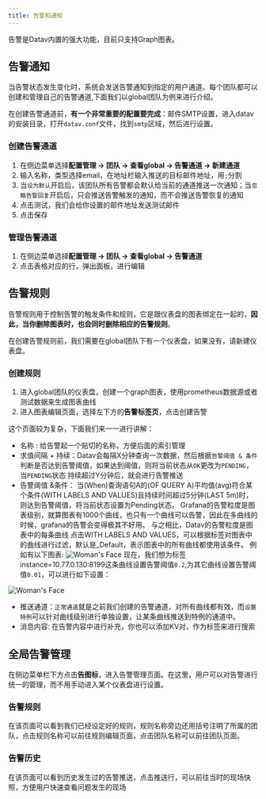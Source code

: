 ```yaml
---
title: 告警和通知
---
```



告警是Datav内置的强大功能，目前只支持Graph图表。


## 告警通知
当告警状态发生变化时，系统会发送告警通知到指定的用户通道。每个团队都可以创建和管理自己的告警通道,下面我们以global团队为例来进行介绍。

在创建告警通道前，**有一个非常重要的配置要完成**：邮件SMTP设置，进入datav的安装目录，打开`datav.conf`文件，找到`smtp`区域，然后进行设置。

### 创建告警通道
1. 在侧边菜单选择**配置管理 -> 团队 -> 查看global -> 告警通道 -> 新建通道**
2. 输入名称，类型选择email，在地址栏输入推送的目标邮件地址，用`;`分割
3. 当`设为默认`开启后，该团队所有告警都会默认给当前的通道推送一次通知；当`忽略告警回复`开启后，只会推送告警触发的通知，而不会推送告警恢复的通知
4. 点击测试，我们会给你设置的邮件地址发送测试邮件
5. 点击保存

### 管理告警通道
1. 在侧边菜单选择**配置管理 -> 团队 -> 查看global -> 告警通道**
2. 点击表格对应的行，弹出面板，进行编辑


## 告警规则
告警规则用于控制告警的触发条件和规则，它是跟仪表盘的图表绑定在一起的，**因此，当你删除图表时，也会同时删除相应的告警规则**。

在创建告警规则前，我们需要在global团队下有一个仪表盘，如果没有，请新建仪表盘。
### 创建规则
1. 进入global团队的仪表盘，创建一个graph图表，使用prometheus数据源或者测试数据来生成图表曲线
2. 进入图表编辑页面，选择左下方的**告警标签页**，点击创建告警

这个页面较为复杂，下面我们来一一进行讲解：
- 名称 : 给告警起一个贴切的名称，方便后面的索引管理
- 求值间隔 + 持续：Datav会每隔X分钟查询一次数据，然后根据`告警阈值 & 条件`判断是否达到告警阈值，如果达到阈值，则将当前状态从`OK`更改为`PENDING`，当`PENDING`状态
持续超过Y分钟后，就会进行告警推送
- 告警阈值 &条件： 当(When)查询语句A的(OF QUERY A)平均值(avg)符合某个条件(WITH LABELS AND VALUES)且持续时间超过5分钟(LAST 5m)时，则达到告警阈值，将当前状态设置为Pending状态。
<TipCompat>Grafana的告警粒度是图表级别，就算图表有1000个曲线，也只有一个曲线可以告警，因此在多曲线的时候，grafana的告警会变得极其不好用。
与之相比，Datav的告警粒度是图表中的每条曲线</TipCompat> 
点击WITH LABELS AND VALUES，可以根据标签对图表中的曲线进行过滤，默认是_Default，表示图表中的所有曲线都使用该条件。
例如有以下图表: <img class="block mx-auto sm:mx-0 sm:flex-shrink-0 h-96" src="/img/docs/alerts-1.jpg" alt="Woman's Face" />
现在，我们想为标签instance=10.77.0.130:8199这条曲线设置告警阈值`0.2`,为其它曲线设置告警阈值`0.01`，可以进行如下设置：
<img class="block mx-auto sm:mx-0 sm:flex-shrink-0 h-96" src="/img/docs/alerts-2.jpg" alt="Woman's Face" />

- 推送通道：`正常通道`就是之前我们创建的告警通道，对所有曲线都有效，而`设置特例`可以针对曲线级别进行单独设置，让某条曲线推送到特例的通道中。
- 消息内容: 在告警内容中进行补充，你也可以添加KV对，作为标签来进行搜索

## 全局告警管理
在侧边菜单栏下方点击**告图标**，进入告警管理页面。在这里，用户可以对告警进行统一的管理，而不用手动进入某个仪表盘进行设置。

### 告警规则
在该页面可以看到我们已经设定好的规则，规则名称旁边还用括号注明了所属的团队，点击规则名称可以前往规则编辑页面，点击团队名称可以前往团队页面。

### 告警历史
在该页面可以看到历史发生过的告警推送，点击推送行，可以前往当时的现场快照，方便用户快速查看问题发生的现场



